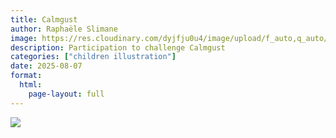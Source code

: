 ```yaml
---
title: Calmgust
author: Raphaële Slimane
image: https://res.cloudinary.com/dyjfju0u4/image/upload/f_auto,q_auto/v1757410355/calmgust_cgz5sh.png
description: Participation to challenge Calmgust
categories: ["children illustration"]
date: 2025-08-07
format:
  html:
    page-layout: full
---
```


![](https://res.cloudinary.com/dyjfju0u4/image/upload/f_auto,q_auto/v1757410355/calmgust_cgz5sh.png)

